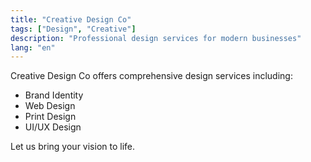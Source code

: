 ```yaml
---
title: "Creative Design Co"
tags: ["Design", "Creative"]
description: "Professional design services for modern businesses"
lang: "en"
---
```


Creative Design Co offers comprehensive design services including:

- Brand Identity
- Web Design
- Print Design
- UI/UX Design

Let us bring your vision to life.